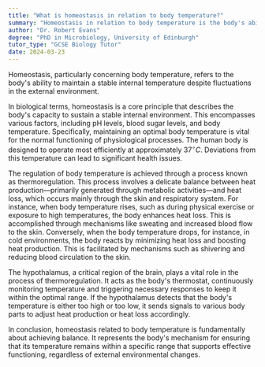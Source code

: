 ```yaml
---
title: "What is homeostasis in relation to body temperature?"
summary: "Homeostasis in relation to body temperature is the body's ability to maintain a stable internal temperature despite external changes."
author: "Dr. Robert Evans"
degree: "PhD in Microbiology, University of Edinburgh"
tutor_type: "GCSE Biology Tutor"
date: 2024-03-23
---
```


Homeostasis, particularly concerning body temperature, refers to the body's ability to maintain a stable internal temperature despite fluctuations in the external environment.

In biological terms, homeostasis is a core principle that describes the body's capacity to sustain a stable internal environment. This encompasses various factors, including pH levels, blood sugar levels, and body temperature. Specifically, maintaining an optimal body temperature is vital for the normal functioning of physiological processes. The human body is designed to operate most efficiently at approximately $37^\circ C$. Deviations from this temperature can lead to significant health issues.

The regulation of body temperature is achieved through a process known as thermoregulation. This process involves a delicate balance between heat production—primarily generated through metabolic activities—and heat loss, which occurs mainly through the skin and respiratory system. For instance, when body temperature rises, such as during physical exercise or exposure to high temperatures, the body enhances heat loss. This is accomplished through mechanisms like sweating and increased blood flow to the skin. Conversely, when the body temperature drops, for instance, in cold environments, the body reacts by minimizing heat loss and boosting heat production. This is facilitated by mechanisms such as shivering and reducing blood circulation to the skin.

The hypothalamus, a critical region of the brain, plays a vital role in the process of thermoregulation. It acts as the body's thermostat, continuously monitoring temperature and triggering necessary responses to keep it within the optimal range. If the hypothalamus detects that the body's temperature is either too high or too low, it sends signals to various body parts to adjust heat production or heat loss accordingly.

In conclusion, homeostasis related to body temperature is fundamentally about achieving balance. It represents the body's mechanism for ensuring that its temperature remains within a specific range that supports effective functioning, regardless of external environmental changes.
    